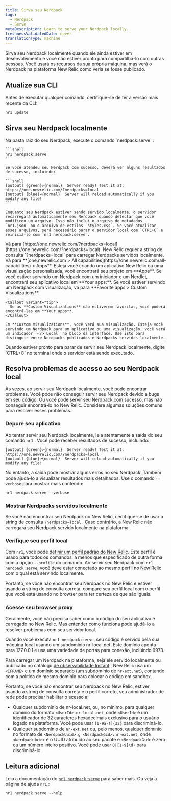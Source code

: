 ```yaml
---
title: Sirva seu Nerdpack
tags:
  - Nerdpack
  - Serve
metaDescription: Learn to serve your Nerdpack locally.
freshnessValidatedDate: never
translationType: machine
---
```


Sirva seu Nerdpack localmente quando ele ainda estiver em desenvolvimento e você não estiver pronto para compartilhá-lo com outras pessoas. Você usará os recursos da sua própria máquina, mas verá o Nerdpack na plataforma New Relic como veria se fosse publicado.

## Atualize sua CLI

Antes de executar qualquer comando, certifique-se de ter a versão mais recente da CLI:

```shell
nr1 update
```

## Sirva seu Nerdpack localmente

<Steps>
  <Step>
    Na pasta raiz do seu Nerdpack, execute o comando `nerdpack:serve` :

    ```shell
    nr1 nerdpack:serve
    ```

    Se você atendeu seu Nerdpack com sucesso, deverá ver alguns resultados de sucesso, incluindo:

    ```shell
    [output] {green}✔{normal}  Server ready! Test it at: https://one.newrelic.com/?nerdpacks=local
    [output] {blue}↩{normal}  Server will reload automatically if you modify any file!
    ```

    Enquanto seu Nerdpack estiver sendo servido localmente, o servidor recarregará automaticamente seu Nerdpack quando detectar que você modificou um arquivo. Isso não inclui o arquivo de metadados `nr1.json` ou o arquivo de estilos `styles.css`. Se você atualizar esses arquivos, será necessário parar o servidor local com `CTRL+C` e reiniciá-lo com `nr1 nerdpack:serve`.
  </Step>

  <Step>
    Vá para [https://one.newrelic.com/?nerdpacks=local](https://one.newrelic.com/?nerdpacks=local). New Relic requer a string de consulta `?nerdpacks=local` para carregar Nerdpacks servidos localmente.
  </Step>

  <Step>
    Vá para <DNT>**[one.newrelic.com > All capabilities](https://one.newrelic.com/all-capabilities) > Apps**</DNT>. Esteja você criando um aplicativo New Relic ou uma visualização personalizada, você encontrará seu projeto em <DNT>**Apps**</DNT>.
  </Step>

  <Step>
    Se você estiver servindo um Nerdpack com um iniciador e um Nerdlet, encontrará seu aplicativo local em <DNT>**Your apps:**</DNT>. Se você estiver servindo um Nerdpack com visualização, vá para <DNT>**Favorite apps > Custom Visualizations**</DNT>.

    <Callout variant="tip">
      Se as **Custom Visualizations** não estiverem favoritas, você poderá encontrá-las em **Your apps**.
    </Callout>

    Em **Custom Visualizations**, você verá sua visualização. Esteja você servindo um Nerdpack para um aplicativo ou uma visualização, você verá um indicador `</> Local` no bloco da interface. Use isto para distinguir entre Nerdpacks publicados e Nerdpacks servidos localmente.
  </Step>

  <Step>
    Quando estiver pronto para parar de servir seu Nerdpack localmente, digite `CTRL+C` no terminal onde o servidor está sendo executado.
  </Step>
</Steps>

## Resolva problemas de acesso ao seu Nerdpack local

Às vezes, ao servir seu Nerdpack localmente, você pode encontrar problemas. Você pode não conseguir servir seu Nerdpack devido a bugs em seu código. Ou você pode servir seu Nerdpack com sucesso, mas não conseguir encontrá-lo no New Relic. Considere algumas soluções comuns para resolver esses problemas.

### Depure seu aplicativo

Ao tentar servir seu Nerdpack localmente, leia atentamente a saída do seu comando `nr1` . Você pode receber resultados de sucesso, incluindo:

```shell
[output] {green}✔{normal}  Server ready! Test it at: https://one.newrelic.com/?nerdpacks=local
[output] {blue}↩{normal}  Server will reload automatically if you modify any file!
```

No entanto, a saída pode mostrar alguns erros no seu Nerdpack. Também pode ajudá-lo a visualizar resultados mais detalhados. Use o comando `--verbose` para mostrar mais conteúdo:

```shell
nr1 nerdpack:serve --verbose
```

### Mostrar Nerdpacks servidos localmente

Se você não encontrar seu Nerdpack no New Relic, certifique-se de usar a string de consulta `?nerdpacks=local` . Caso contrário, a New Relic não carregará seu Nerdpack servido localmente na plataforma.

### Verifique seu perfil local

Com `nr1`, você pode [definir um perfil padrão do New Relic](/docs/new-relic-solutions/build-nr-ui/nr1-cli/nr1-common/#nr1-profiles). Este perfil é usado para todos os comandos, a menos que especificado de outra forma com a opção `--profile` do comando. Ao servir seu Nerdpack com `nr1 nerdpack:serve`, você deve estar conectado ao mesmo perfil no New Relic com o qual está servindo localmente.

Portanto, se você não encontrar seu Nerdpack no New Relic e estiver usando a string de consulta correta, compare seu perfil local com o perfil que você está usando no browser para ter certeza de que são iguais.

### Acesse seu browser proxy

Geralmente, você não precisa saber como o código do seu aplicativo é carregado no New Relic. Mas entender como funciona pode ajudá-lo a resolver problemas com seu servidor local.

Quando você executa `nr1 nerdpack:serve`, seu código é servido pela sua máquina local usando um subdomínio nr-local.net. Este domínio aponta para 127.0.0.1 e usa uma variedade de portas para conexão, incluindo 9973.

Para carregar um Nerdpack na plataforma, seja ele servido localmente ou publicado no catálogo [de observabilidade Instant](https://newrelic.com/instant-observability) , New Relic usa um `<IFRAME>` e um domínio separado (um subdomínio de `nr-ext.net`), contando com a política de mesmo domínio para colocar o código em sandbox. .

Portanto, se você não encontrar seu Nerdpack no New Relic, estiver usando a string de consulta correta e o perfil correto, seu administrador de rede pode precisar habilitar o acesso a:

* Qualquer subdomínio de nr-local.net, ou, no mínimo, para qualquer domínio do formato `<UserId>.nr-local.net`, onde `<UserId>` é um identificador de 32 caracteres hexadecimais exclusivo para o usuário logado na plataforma. Você pode usar `[0-9a-f]{32}` para discriminá-lo.
* Qualquer subdomínio de `nr-ext.net` ou, pelo menos, qualquer domínio no formato de `<NerdpackUuid>.g <NerdpackGid>.nr-ext.net`, onde `<NerdpackUuid>` é o UUID atribuído ao seu pacote e `<NerdpackGid>` é zero ou um número inteiro positivo. Você pode usar `0|[1-9]\d+` para discriminá-lo.

## Leitura adicional

Leia a documentação do [`nr1 nerdpack:serve`](/explore-docs/nr1-nerdpack#nr1-nerdpackserve) para saber mais. Ou veja a página de ajuda `nr1` :

```shell
nr1 nerdpack:serve --help
```
